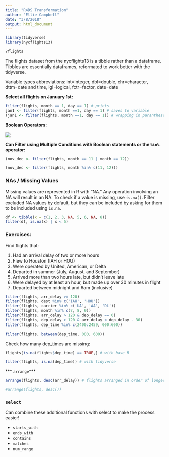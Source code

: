 ```yaml
---
title: "R4DS Transformation"
author: "Ellie Campbell"
date: "3/8/2018"
output: html_document
---
```


```r
library(tidyverse)
library(nycflights13)

?flights
```

The flights dataset from the nycflights13 is a tibble rather than a dataframe. Tibbles are essentially dataframes, reformated to work better with the tidyverse. 

Variable types abbreviations: int=integer, dbl=double, chr=character, dttm=date and time, lgl=logical, fctr=factor, date=date

**Select all flights on January 1st:**
```r
filter(flights, month == 1, day == 1) # prints
jan1 <- filter(flights, month ==1, day == 1) # saves to variable
(jan1 <- filter(flights, month ==1, day == 1)) # wrapping in parantheses both saves to variable and prints
```

**Boolean Operators:**

![](images/boolean_operators.png)

**Can Filter using Multiple Conditions with Boolean statements or the `%in%` operator:**
```r
(nov_dec <- filter(flights, month == 11 | month == 12)) 

(nov_dec <- filter(flights, month %in% c(11, 12)))
```

### NAs /  Missing Values

Missing values are represented in R with "NA." Any operation involving an NA will result in an NA. To check if a value is missing, use `is.na()`. Filter excluded NA values by default, but they can be included by asking for them to be included using `is.na`.

```r
df <- tibble(x = c(1, 2, 3, NA, 5, 6, NA, 8))
filter(df, is.na(x) | x < 5)
```


### Exercises:

Find flights that:

1. Had an arrival delay of two or more hours
1. Flew to Houston (IAH or HOU)
1. Were operated by United, American, or Delta
1. Departed in summer (July, August, and September)
1. Arrived more than two hours late, but didn’t leave late
1. Were delayed by at least an hour, but made up over 30 minutes in flight
1. Departed between midnight and 6am (inclusive)

```r
filter(flights, arr_delay >= 120)
filter(flights, dest %in% c('IAH', 'HOU'))
filter(flights, carrier %in% c('UA', 'AA', 'DL'))
filter(flights, month %in% c(7, 8, 9))
filter(flights, arr_delay > 120 & dep_delay == 0)
filter(flights, dep_delay > 120 & arr_delay < dep_delay - 30)
filter(flights, dep_time %in% c(2400:2459, 000:600))
```

```r
filter(flights, between(dep_time, 000, 600))
```


Check how many dep_times are missing:
```r
flights[is.na(flights$dep_time) == TRUE,] # with base R

filter(flights, is.na(dep_time)) # with tidyverse
```

*** `arrange`***

```r
arrange(flights, desc(arr_delay)) # flights arranged in order of longest to shortest arrival delay; default is assending order
```

```r
#arrange(flights, desc())
```


### `select`

Can combine these additional functions with select to make the process easier!

* `starts_with`
* `ends_with`
* `contains`
* `matches`
* `num_range`

```r

```






